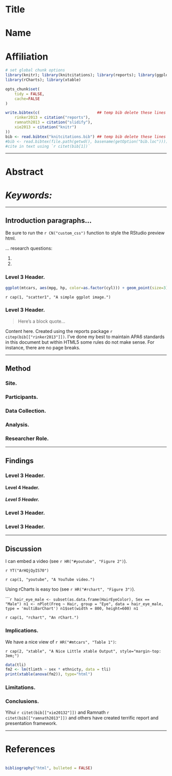 <div class="container">
<p class="intro"></p>

# Title
# Name
# Affiliation
```r
# set global chunk options
library(knitr); library(knitcitations); library(reports); library(ggplot2)
library(rCharts); library(xtable)

opts_chunk$set(
	tidy = FALSE,
    cache=FALSE
)

write.bibtex(c(                         ## temp bib delete these lines
	rinker2013 = citation("reports"), 
	ramnath2013 = citation("slidify"),
    xie2013 = citation("knitr")
))                                                
bib <- read.bibtex("knitcitations.bib") ## temp bib delete these lines
#bib <- read.bibtex(file.path(getwd(), basename(getOption("bib.loc"))))
#cite in text using `r citet(bib[1])`
```

<hr class="breaks">

# Abstract
# *Keywords:*

<hr class="breaks">

## Introduction paragraphs...

<p class="stan">Be sure to run the `r CN("custom_css")` function to style the RStudio preview html.</p>

... research questions:

1.    
2.	 

### Level 3 Header. 

```r
ggplot(mtcars, aes(mpg, hp, color=as.factor(cyl))) + geom_point(size=3)
```
`r cap(1, "scatter1", "A simple ggplot image.")`

### Level 3 Header. 

> Here's a block quote... 

<p class="stan">Content here.  Created using the reports package `r citep(bib[["rinker2013"]])`.  I've done my best to maintain APA6 standards in this document but within HTML5 some rules do not make sense.  For instance, there are no page breaks.</p>

<hr class="breaks">

## Method
### Site.
### Participants.
### Data Collection. 
### Analysis.
### Researcher Role. 

<hr class="breaks">

## Findings
### Level 3 Header.
#### Level 4 Header.
##### Level 5 Header.

### Level 3 Header.
### Level 3 Header.

<hr class="breaks">

## Discussion

I can embed a video (see `r HR("#youtube", "Figure 2")`).

`r YT("ArHQjQyIS70")`

`r cap(1, "youtube", "A YouTube video.")`

Using rCharts is easy too (see `r HR("#rchart", "Figure 3")`).


``````r
hair_eye_male <- subset(as.data.frame(HairEyeColor), Sex == "Male")
n1 <- nPlot(Freq ~ Hair, group = "Eye", data = hair_eye_male, type = 'multiBarChart')
n1$set(width = 800, height=600)
n1
```

`r cap(1, "rchart", "An rChart.")`

### Implications.

<p class="stan">We have a nice view of `r HR("#mtcars", "Table 1")`:</p>

`r cap(2, "xtable", "A Nice Little xtable Output", style="margin-top: 3em;")`
```r
data(tli)
fm2 <- lm(tlimth ~ sex * ethnicty, data = tli)
print(xtable(anova(fm2)), type="html")
```

### Limitations.

### Conclusions. 

<p class="stan">Yihui `r citet(bib[["xie20132"]])` and Ramnath `r citet(bib[["ramnath2013"]])` and others have created terrific report and presentation framework.</p>

<hr class="breaks">

# References
<div class="hangingindent" style="padding-top:.5%;">  

<p style="padding-top:0%;">
```r
bibliography("html", bulleted = FALSE) 
```
</p>

<p class = "end"></p>